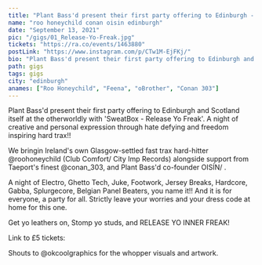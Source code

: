 ---
title: "Plant Bass'd present their first party offering to Edinburgh - Release Yo Freak"
name: "roo honeychild conan oisin edinburgh"
date: "September 13, 2021"
pic: "/gigs/01_Release-Yo-Freak.jpg"
tickets: "https://ra.co/events/1463880"
postLink: "https://www.instagram.com/p/CTw1M-EjFKj/"
bio: "Plant Bass'd present their first party offering to Edinburgh and Scotland itself at the otherworldly Sneaky Petes"
path: gigs
tags: gigs
city: "edinburgh"
anames: ["Roo Honeychild", "Feena", "oBrother", "Conan 303"]
---

Plant Bass'd present their first party offering to Edinburgh and Scotland itself at the otherworldly <HoverLink url="www.instagram.com/sneakypetesclub" name="@sneakypetesclub" external /> with 'SweatBox - Release Yo Freak'.
A night of creative and personal expression through hate defying and freedom inspiring hard trax!!

We bringin Ireland's own Glasgow-settled fast trax hard-hitter @roohoneychild (Club Comfort/ City Imp Records) alongside support from Taeport's finest @conan_303, and Plant Bass'd co-founder OISÍN/ <HoverLink url="www.instagram.com/inspectorcampbellbap" name="@inspectorcampbellbap" external />.

A night of Electro, Ghetto Tech, Juke, Footwork, Jersey Breaks, Hardcore, Gabba, Splurgecore, Belgian Panel Beaters, you name it!!
And it is for everyone, a party for all. Strictly leave your worries and your dress code at home for this one.

Get yo leathers on, Stomp yo studs, and RELEASE YO INNER FREAK!

Link to £5 tickets: <HoverLink url="ra.co/events/1463880" external />

Shouts to @okcoolgraphics for the whopper visuals and artwork.
